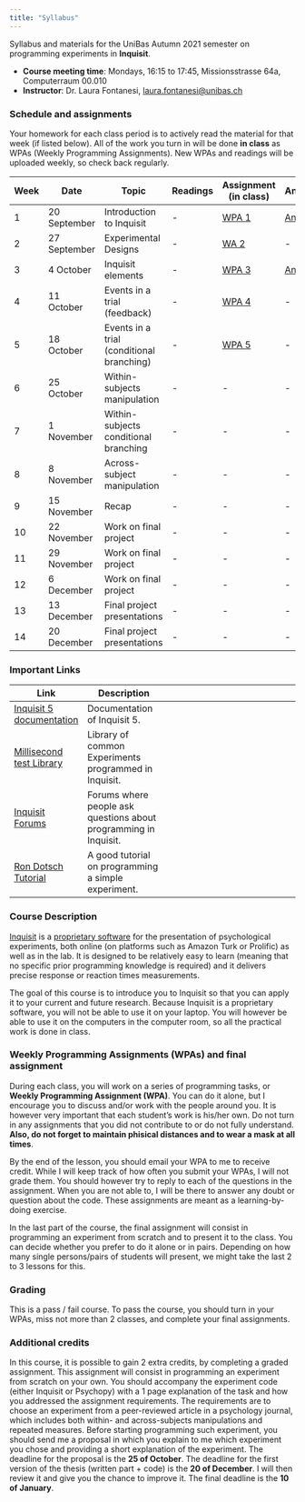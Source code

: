 ```yaml
---
title: "Syllabus"
---
```


Syllabus and materials for the UniBas Autumn 2021 semester on programming experiments in **Inquisit**.

- **Course meeting time**: Mondays, 16:15 to 17:45, Missionsstrasse 64a, Computerraum 00.010
- **Instructor**: Dr. Laura Fontanesi, [laura.fontanesi@unibas.ch](mailto:laura.fontanesi@unibas.ch)

### Schedule and assignments
Your homework for each class period is to actively read the material for that week (if listed below). All of the work you turn in will be done **in class** as WPAs (Weekly Programming Assignments). New WPAs and readings will be uploaded weekly, so check back regularly.

| Week | Date | Topic | Readings | Assignment (in class) | Answers |
| ---- | ---- | ----- | -------- | --------------------- | ------- |
| 1  | 20 September | Introduction to Inquisit | - | [WPA 1](https://laurafontanesi.github.io/programming_experiments_seminar/wpa1.html) | [Answer](https://laurafontanesi.github.io/programming_experiments_seminar/answers/answers_wpa1.txt) |
| 2  | 27 September | Experimental Designs | - | [WA 2](https://laurafontanesi.github.io/programming_experiments_seminar/wpa2.html) | - |
| 3  | 4 October | Inquisit elements | - | [WPA 3](https://laurafontanesi.github.io/programming_experiments_seminar/wpa3.html) | [Answer](https://laurafontanesi.github.io/programming_experiments_seminar/answers/answers_wpa3.iqx) |
| 4  | 11 October | Events in a trial (feedback) | - | [WPA 4](https://laurafontanesi.github.io/programming_experiments_seminar/wpa4.html) | - |
| 5  | 18 October | Events in a trial (conditional branching) | - | [WPA 5](https://laurafontanesi.github.io/programming_experiments_seminar/wpa5.html) | - |
| 6  | 25 October | Within-subjects manipulation | - | - | - |
| 7  | 1 November | Within-subjects conditional branching | - | - | - |
| 8  | 8 November | Across-subject manipulation | - | - | - |
| 9  | 15 November | Recap | - | - | - |
| 10  | 22 November | Work on final project | - | - | - |
| 11  | 29 November | Work on final project | - | - | - |
| 12  | 6 December | Work on final project | - | - | - |
| 13  | 13 December | Final project presentations | - | - | - |
| 14  | 20 December | Final project presentations | - | - | - |

### Important Links
Link | Description 
------------- | -------------------- | ----------------------------------- 
[Inquisit 5 documentation](https://www.millisecond.com/support/docs/v5/html/viewer.htm#main.htm) | Documentation of Inquisit 5.
[Millisecond test Library](https://www.millisecond.com/download/library/) | Library of common Experiments programmed in Inquisit.
[Inquisit Forums](https://www.millisecond.com/forums/Forum101.aspx) | Forums where people ask questions about programming in Inquisit.
[Ron Dotsch Tutorial](http://www.rondotsch.nl/inquisit-tutorial/) | A good tutorial on programming a simple experiment.


### Course Description
[Inquisit](https://www.millisecond.com/) is a [proprietary software](https://en.wikipedia.org/wiki/Proprietary_software) for the presentation of psychological experiments, both online (on platforms such as Amazon Turk or Prolific) as well as in the lab. It is designed to be relatively easy to learn (meaning that no specific prior programming knowledge is required) and it delivers precise response or reaction times measurements.

The goal of this course is to introduce you to Inquisit so that you can apply it to your current and future research. Because Inquisit is a proprietary software, you will not be able to use it on your laptop. You will however be able to use it on the computers in the computer room, so all the practical work is done in class.

### Weekly Programming Assignments (WPAs) and final assignment
During each class, you will work on a series of programming tasks, or **Weekly Programming Assignment (WPA)**. You can do it alone, but I encourage you to discuss and/or work with the people around you. It is however very important that each student's work is his/her own. Do not turn in any assignments that you did not contribute to or do not fully understand. **Also, do not forget to maintain phisical distances and to wear a mask at all times**.

By the end of the lesson, you should email your WPA to me to receive credit. While I will keep track of how often you submit your WPAs, I will not grade them. You should however try to reply to each of the questions in the assignment. When you are not able to, I will be there to answer any doubt or question about the code. These assignments are meant as a learning-by-doing exercise.

In the last part of the course, the final assignment will consist in programming an experiment from scratch and to present it to the class. You can decide whether you prefer to do it alone or in pairs. Depending on how many single persons/pairs of students will present, we might take the last 2 to 3 lessons for this.

### Grading
This is a pass / fail course. To pass the course, you should turn in your WPAs, miss not more than 2 classes, and complete your final assignments.

### Additional credits
In this course, it is possible to gain 2 extra credits, by completing a graded assignment. This assignment will consist in programming an experiment from scratch on your own. You should accompany the experiment code (either Inquisit or Psychopy) with a 1 page explanation of the task and how you addressed the assignment requirements. The requirements are to choose an experiment from a peer-reviewed article in a psychology journal, which includes both within- and across-subjects manipulations and repeated measures. Before starting programming such experiment, you should send me a proposal in which you explain to me which experiment you chose and providing a short explanation of the experiment. The deadline for the proposal is the **25 of October**. The deadline for the first version of the thesis (written part + code) is the **20 of December**. I will then review it and give you the chance to improve it. The final deadline is the **10 of January**.